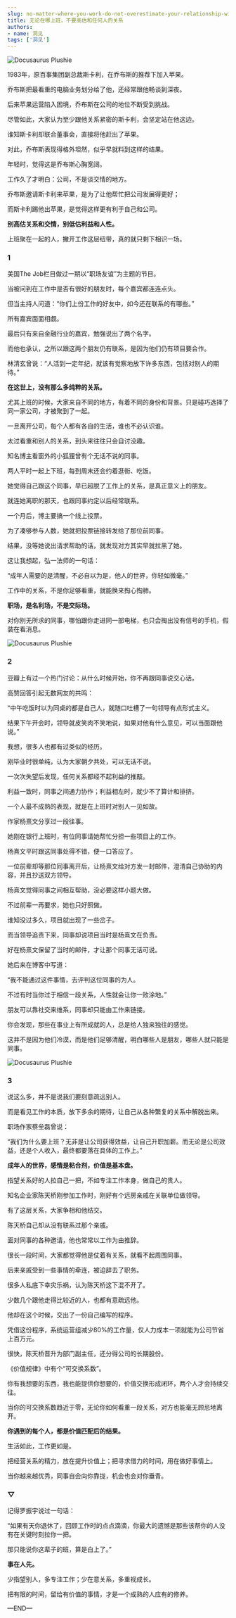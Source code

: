 ```yaml
---
slug: no-matter-where-you-work-do-not-overestimate-your-relationship-with-anyone
title: 无论在哪上班，不要高估和任何人的关系
authors:
- name: 洞见
tags: ['洞见']
---
```




![Docusaurus Plushie](./1.jpeg)



1983年，原百事集团副总裁斯卡利，在乔布斯的推荐下加入苹果。

乔布斯把最看重的电脑业务划分给了他，还经常跟他畅谈到深夜。

后来苹果运营陷入困境，乔布斯在公司的地位不断受到挑战。

尽管如此，大家认为至少跟他关系紧密的斯卡利，会坚定站在他这边。

谁知斯卡利却联合董事会，直接将他赶出了苹果。

对此，乔布斯表现得格外坦然，似乎早就料到这样的结果。

年轻时，觉得这是乔布斯心胸宽阔。

工作久了才明白：公司，不是谈交情的地方。

乔布斯邀请斯卡利来苹果，是为了让他帮忙把公司发展得更好；

而斯卡利踢他出苹果，是觉得这样更有利于自己和公司。

**别高估关系和交情，别低估利益和人性。**

上班聚在一起的人，撇开工作这层纽带，真的就只剩下相识一场。

<div style={{textAlign: 'center', color: '#FF8C00'}}>  
  <h3>1</h3>
</div>


美国The Job栏目做过一期以“职场友谊”为主题的节目。

当被问到在工作中是否有很好的朋友时，每个嘉宾都连连点头。

但当主持人问道：“你们上份工作的好友中，如今还在联系的有哪些。”

所有嘉宾面面相觑。

最后只有来自金融行业的嘉宾，勉强说出了两个名字。

而他也承认，之所以跟这两个朋友仍有联系，是因为他们仍有项目要合作。

林清玄曾说：“人活到一定年纪，就该有觉察地放下许多东西，包括对别人的期待。”

**在这世上，没有那么多纯粹的关系。**

尤其上班的时候，大家来自不同的地方，有着不同的身份和背景。只是碰巧选择了同一家公司，才被聚到了一起。

一旦离开公司，每个人都有各自的生活，谁也不必认识谁。

太过看重和别人的关系，到头来往往只会自讨没趣。

知名博主看窗外的小狐狸曾有个无话不说的同事。

两人平时一起上下班，每到周末还会约着逛街、吃饭。

她觉得自己跟这个同事，早已超脱了工作上的关系，是真正意义上的朋友。

就连她离职的那天，也跟同事约定以后经常联系。

一个月后，博主要搞一个线上投票。

为了凑够参与人数，她就把投票链接转发给了那位前同事。

结果，没等她说出请求帮助的话，就发现对方其实早就拉黑了她。

这让我想起，弘一法师的一句话：

“成年人需要的是清醒，不必自以为是，他人的世界，你轻如微毫。”

工作中的关系，不是你足够看重，就能换来掏心掏肺。

**职场，是名利场，不是交际场。**

对你别无所求的同事，哪怕跟你走进同一部电梯，也只会掏出没有信号的手机，假装在看消息。



![Docusaurus Plushie](./2.jpeg)

<div style={{textAlign: 'center', color: '#FF8C00'}}>  
  <h3>2</h3>
</div>



豆瓣上有过一个热门讨论：从什么时候开始，你不再跟同事说交心话。

高赞回答引起无数网友的共鸣：

“中午吃饭时以为同桌的都是自己人，就随口吐槽了一句领导有点形式主义。

结果下午开会时，领导就皮笑肉不笑地说，如果对他有什么意见，可以当面跟他说。”

我想，很多人也都有过类似的经历。

刚毕业时很单纯，认为大家朝夕共处，可以无话不说。

一次次失望后发现，任何关系都经不起利益的推敲。

利益一致时，同事之间通力协作；利益相左时，就少不了算计和排挤。

一个人最不成熟的表现，就是在上班时对别人一见如故。

作家杨熹文分享过一段往事。

她刚在银行上班时，有位同事请她帮忙分担一些项目上的工作。

杨熹文平时跟这同事处得不错，便一口答应了。

一位前辈却等那位同事离开后，让杨熹文给对方发一封邮件，澄清自己协助的内容，并且抄送双方领导。

杨熹文觉得同事之间相互帮助，没必要这样小题大做。

不过前辈一再要求，她也只好照做。

谁知没过多久，项目就出现了一些岔子。

而当领导追责下来，同事却说项目当时是杨熹文在负责。

好在杨熹文保留了当时的邮件，才让那个同事无话可说。

她后来在博客中写道：

“我不能通过这件事情，去评判这位同事的为人。

不过有时当你过于相信一段关系，人性就会让你一败涂地。”

朋友可以靠社交来维系，同事却只能由工作来链接。

你会发现，那些在事业上有所成就的人，总是给人独来独往的感觉。

这并不是因为他们冷漠，而是他们足够清醒，明白哪些人是朋友，哪些人就只能是同事。



![Docusaurus Plushie](./3.jpeg)


<div style={{textAlign: 'center', color: '#FF8C00'}}>  
  <h3>3</h3>
</div>



说这么多，并不是说我们要刻意疏远别人。

而是看见工作的本质，放下多余的期待，让自己从各种繁复的关系中解脱出来。

职场作家蔡垒磊曾说：

“我们为什么要上班？无非是让公司获得效益，让自己升职加薪。而无论是公司效益，还是个人收入，最终都要落在具体的工作上。”

**成年人的世界，感情是粘合剂，价值是基本盘。**

指望关系好的人拉自己一把，不如专注工作本身，做自己的贵人。

知名企业家陈天桥刚参加工作时，刚好有个远房亲戚在关联单位做领导。

有了这层关系，大家争相和他结交。

陈天桥自己却从没有联系过那个亲戚。

面对同事的各种邀请，他也常常以工作为由推辞。

很长一段时间，大家都觉得他是仗着有关系，就看不起周围同事。

后来亲戚受到一些事情的牵连，被迫辞去了职务。

很多人私底下幸灾乐祸，认为陈天桥这下混不开了。

少数几个跟他走得比较近的人，也都有意疏远他。

他却在这个时候，交出了一份自己编写的程序。

凭借这份程序，系统运营组减少80%的工作量，仅人力成本一项就能为公司节省上百万元。

很快，陈天桥晋升为部门副主任，还分得公司的长期股份。

《价值规律》中有个“可交换系数”。

你有我想要的东西，我也能提供你想要的，价值交换形成闭环，两个人才会持续交往。

当你的可交换系数趋近于零，无论你如何看重一段关系，对方也能毫无顾忌地离开。

**你遇到的每个人，都是价值匹配后的结果。**

生活如此，工作更如是。

把经营关系的精力，放在提升价值上；把寻求借力的时间，用在做好事情上。

当你越来越优秀，同事自会向你靠拢，机会也会对你垂青。



<div style={{textAlign: 'center', color: '#FF8C00'}}>  
  <h3>▽</h3>
</div>



记得罗振宇说过一句话：

“如果有天你退休了，回顾工作时的点点滴滴，你最大的遗憾是那些该帮你的人没有在关键时刻拉你一把。

那只能说你这辈子的班，算是白上了。”

**事在人先。**

少指望别人，多专注工作；少在意关系，多重视成长。

把有限的时间，留给有价值的事情，才是一个成熟的人应有的修养。




—END—


